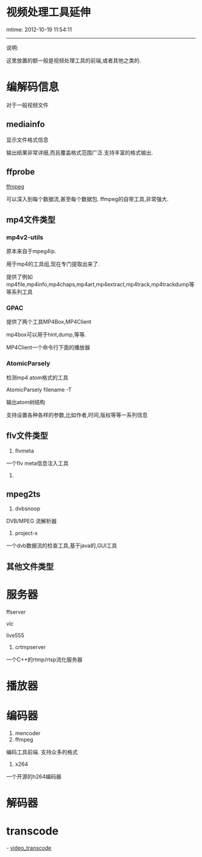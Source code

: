 = 视频处理工具延伸 =
mtime: 2012-10-19 11:54:11
----
说明:

这里放置的额一般是视频处理工具的前端,或者其他之类的.


= 编解码信息 =
对于一般视频文件
== mediainfo ==
显示文件格式信息

输出结果非常详细,而且覆盖格式范围广泛.支持丰富的格式输出.

== ffprobe ==
[[ffmpeg]]

可以深入到每个数据流,甚至每个数据包.
ffmpeg的自带工具,非常强大.

== mp4文件类型 ==
=== mp4v2-utils ===
原本来自于mpeg4ip.

用于mp4的工具组,现在专门提取出来了.

提供了例如mp4file,mp4info,mp4chaps,mp4art,mp4extract,mp4track,mp4trackdump等等系列工具

=== GPAC ===
提供了两个工具MP4Box,MP4Client

mp4box可以用于hint,dump,等等.

MP4Client一个命令行下面的播放器

=== AtomicParsely ===
检测mp4 atom格式的工具

AtomicParsely filename -T

输出atom树结构

支持设置各种各样的参数,比如作者,时间,版权等等一系列信息

== flv文件类型 ==
# flvmeta
一个flv meta信息注入工具
#

== mpeg2ts ==
# dvbsnoop
DVB/MPEG 流解析器
# project-x
一个dvb数据流的检查工具,基于java的,GUI工具
== 其他文件类型 ==

= 服务器 =

ffserver

vlc

live555

# crtmpserver
一个C++的rtmp/rtsp流化服务器

= 播放器 =
= 编码器 =
# mencoder
# ffmpeg
编码工具前端.
支持众多的格式
# x264
一个开源的h264编码器

= 解码器 =

= transcode =
- [[video_transcode]]
